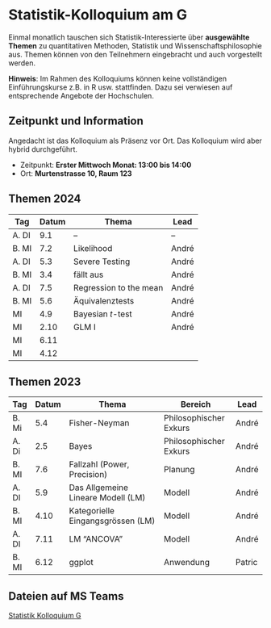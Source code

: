 # Statistik-Kolloquium am G



Einmal monatlich tauschen sich Statistik-Interessierte über **ausgewählte Themen** zu quantitativen Methoden, Statistik und Wissenschaftsphilosophie aus. Themen können von den Teilnehmern eingebracht und auch vorgestellt werden. <!-- Die Art der Vorstellung ist frei. (Info dann per mail an [andre.meichtry@bfh.ch](mailto:andre.meichtry@bfh.ch)).  -->

**Hinweis**: Im Rahmen des Kolloquiums können keine vollständigen Einführungskurse z.B. in R usw. stattfinden. Dazu sei verwiesen auf entsprechende Angebote der Hochschulen.






## Zeitpunkt und Information
Angedacht ist das Kolloquium als Präsenz vor Ort. Das Kolloquium wird aber hybrid durchgeführt. 


 * Zeitpunkt: **Erster Mittwoch Monat: 13:00 bis 14:00**
 * Ort: **Murtenstrasse 10, Raum 123**
 


::: {.panel-tabset}



## Themen 2024


| Tag   | Datum | Thema                  | Lead  |
|-------|-------|------------------------|-------|
| A. DI | 9.1   | --                     | --    |
| B. MI | 7.2   | Likelihood             | André |
| A. DI | 5.3   | Severe Testing         | André |
| B. MI | 3.4   | fällt aus              | André |
| A. DI | 7.5   | Regression to the mean | André |
| B. MI | 5.6   | Äquivalenztests        | André |
| MI    | 4.9   | Bayesian $t$-test      | André |
| MI    | 2.10  | GLM I                  | André |
| MI    | 6.11  |                        |       |
| MI    | 4.12  |                        |       |






## Themen 2023


| Tag   | Datum | Thema                              | Bereich                | Lead   |
|-------|-------|------------------------------------|------------------------|--------|
| B. Mi | 5.4   | Fisher-Neyman                      | Philosophischer Exkurs | André  |
| A. Di | 2.5   | Bayes                              | Philosophischer Exkurs | André  | 
| B. MI | 7.6   | Fallzahl (Power, Precision)        | Planung                | André  | 
| A. DI | 5.9   | Das Allgemeine Lineare Modell (LM) | Modell                 | André  |
| B. MI | 4.10  | Kategorielle Eingangsgrössen (LM)  | Modell                 | André  |
| A. DI | 7.11  | LM "ANCOVA"                        | Modell                 | André  |
| B. MI | 6.12  | ggplot                             | Anwendung              | Patric |

:::
	




## Dateien auf MS Teams

[Statistik Kolloquium G](https://bernerfachhochschule.sharepoint.com/:f:/s/g-statistikkolloquiumg/Eohfj9Zbc8RAoAAvGe3iUA8BBNpgKJotThBHzOHAIcTinw?e=rOe8K3)


